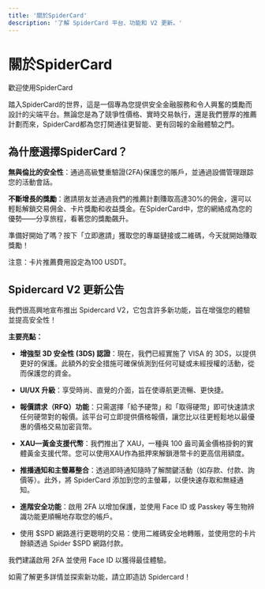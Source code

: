```yaml
---
title: '關於SpiderCard'
description: '了解 SpiderCard 平台、功能和 V2 更新。'
---
```


# 關於SpiderCard

<Info>
歡迎使用SpiderCard

踏入SpiderCard的世界，這是一個專為您提供安全金融服務和令人興奮的獎勵而設計的尖端平台。無論您是為了競爭性價格、實時交易執行，還是我們豐厚的推薦計劃而來，SpiderCard都為您打開通往更智能、更有回報的金融體驗之門。
</Info>

## 為什麼選擇SpiderCard？

**無與倫比的安全性**：通過高級雙重驗證(2FA)保護您的賬戶，並通過設備管理跟踪您的活動會話。

**不斷增長的獎勵**：邀請朋友並通過我們的推薦計劃賺取高達30%的佣金，還可以輕鬆解鎖交易佣金、卡片獎勵和收益獎金。在SpiderCard中，您的網絡成為您的優勢——分享旅程，看著您的獎勵飆升。

準備好開始了嗎？按下「立即邀請」獲取您的專屬鏈接或二維碼，今天就開始賺取獎勵！

注意：卡片推薦費用設定為100 USDT。

## Spidercard V2 更新公告

我們很高興地宣布推出 Spidercard V2，它包含許多新功能，旨在增强您的體驗並提高安全性！

**主要亮點：**

*   **增強型 3D 安全性 (3DS) 認證**：現在，我們已經實施了 VISA 的 3DS，以提供更好的保護。此額外的安全措施可確保偵測到任何可疑或未經授權的活動，從而保護您的資金。

*   **UI/UX 升級**：享受時尚、直覺的介面，旨在使導航更流暢、更快捷。

*   **報價請求（RFQ）功能**：只需選擇「給予硬幣」和「取得硬幣」即可快速請求任何硬幣對的報價。該平台可立即提供價格報價，讓您比以往更輕鬆地以最優惠的價格交易加密貨幣。

*   **XAU—黃金支援代幣**：我們推出了 XAU，一種與 100 盎司黃金價格掛鉤的實體黃金支援代幣。您可以使用XAU作為抵押來解鎖港幣卡的更高信用額度。

*   **推播通知和主螢幕整合**：透過即時通知隨時了解關鍵活動（如存款、付款、詢價等）。此外，將 SpiderCard 添加到您的主螢幕，以便快速存取和無縫通知。

*   **進階安全功能**：啟用 2FA 以增加保護，並使用 Face ID 或 Passkey 等生物辨識功能更順暢地存取您的帳戶。

*   使用 $SPD 網路進行更聰明的交易：使用二維碼安全地轉賬，並使用您的卡片餘額透過 Spider $SPD 網路付款。

我們建議啟用 2FA 並使用 Face ID 以獲得最佳體驗。

如需了解更多詳情並探索新功能，請立即造訪 Spidercard！
